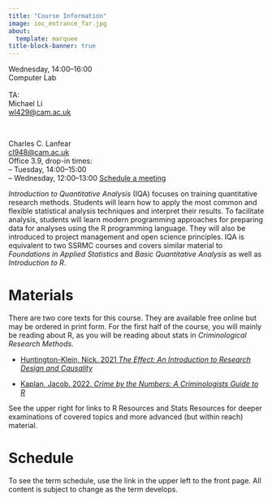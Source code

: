 ```yaml
---
title: "Course Information"
image: ioc_entrance_far.jpg
about:
  template: marquee
title-block-banner: true
---
```


::: {.grid style="text-align: left"}

::: {.g-col-5}
Wednesday, 14:00–16:00<br>
Computer Lab<br>
&nbsp;<br>
TA:<br>
Michael Li<br>
[wl429@cam.ac.uk](mailto:wl429@cam.ac.uk)

:::

::: {.g-col-3}
&nbsp;
:::

::: {.g-col-4}
Charles C. Lanfear<br> [cl948\@cam.ac.uk](cl948@cam.ac.uk "Email")<br>Office 3.9, drop-in times:<br>
-- Tuesday, 14:00–15:00<br>
-- Wednesday, 12:00–13:00
[Schedule a meeting](https://calendar.app.google/KEYJzwgrBiASKzwH6)
:::

:::

*Introduction to Quantitative Analysis* (IQA) focuses on training quantitative research methods. Students will learn how to apply the most common and flexible statistical analysis techniques and interpret their results. To facilitate analysis, students will learn modern programming approaches for preparing data for analyses using the R programming language. They will also be introduced to project management and open science principles. IQA is equivalent to two SSRMC courses and covers similar material to *Foundations in Applied Statistics* and *Basic Quantitative Analysis* as well as *Introduction to R*.


# Materials

There are two core texts for this course. They are available free online but may be ordered in print form. For the first half of the course, you will mainly be reading about R, as you will be reading about stats in *Criminological Research Methods*.

-   [Huntington-Klein, Nick. 2021 *The Effect: An Introduction to Research Design and Causality*](https://theeffectbook.net/)

-   [Kaplan, Jacob. 2022. *Crime by the Numbers: A Criminologists Guide to R*](https://crimebythenumbers.com/)

See the upper right for links to R Resources and Stats Resources for deeper examinations of covered topics and more advanced (but within reach) material.

# Schedule

To see the term schedule, use the link in the upper left to the front page. All content is subject to change as the term develops.